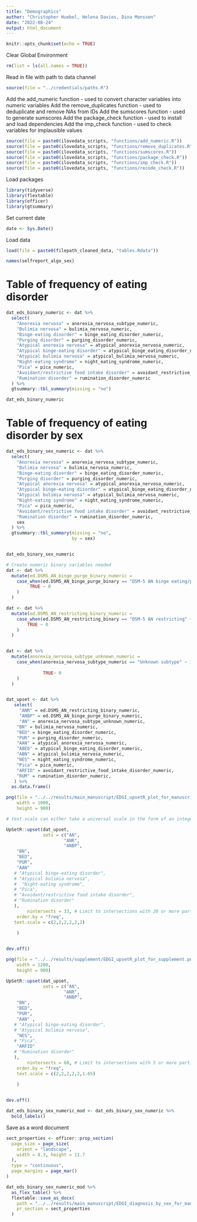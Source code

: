 ```yaml
---
title: "Demographics"
author: "Christopher Huebel, Helena Davies, Dina Monssen"
date: "2022-08-24"
output: html_document
---
```


```r
knitr::opts_chunk$set(echo = TRUE)
```

Clear Global Environment
```r
rm(list = ls(all.names = TRUE)) 
```

Read in file with path to data channel
```r
source(file = "../credentials/paths.R")
```

Add the add_numeric function - used to convert character variables into numeric variables
Add the remove_duplicates function - used to deduplicate and remove NAs from IDs
Add the sumscores function - used to generate sumscores
Add the package_check function - used to install and load dependencies
Add the imp_check function - used to check variables for implausible values
```r
source(file = paste0(ilovedata_scripts, "functions/add_numeric.R"))
source(file = paste0(ilovedata_scripts, "functions/remove_duplicates.R"))
source(file = paste0(ilovedata_scripts, "functions/sumscores.R"))
source(file = paste0(ilovedata_scripts, "functions/package_check.R"))
source(file = paste0(ilovedata_scripts, "functions/imp_check.R"))
source(file = paste0(ilovedata_scripts, "functions/recode_check.R"))
```

Load packages
```r
library(tidyverse)
library(flextable)
library(officer)
library(gtsummary)
```

Set current date
```r
date <- Sys.Date()
```

Load data
```r
load(file = paste0(filepath_cleaned_data, "tables.Rdata"))
```

```r
names(selfreport_algo_sex)
```

# Table of frequency of eating disorder
```r
dat_eds_binary_numeric <- dat %>%
  select(
    "Anorexia nervosa" = anorexia_nervosa_subtype_numeric,
    "Bulimia nervosa" = bulimia_nervosa_numeric,
    "Binge-eating disorder" = binge_eating_disorder_numeric,
    "Purging disorder" = purging_disorder_numeric,
    "Atypical anorexia nervosa" = atypical_anorexia_nervosa_numeric,
    "Atypical binge-eating disorder" = atypical_binge_eating_disorder_numeric,
    "Atypical bulimia nervosa" = atypical_bulimia_nervosa_numeric,
    "Night-eating syndrome" = night_eating_syndrome_numeric,
    "Pica" = pica_numeric,
    "Avoidant/restrictive food intake disorder" = avoidant_restrictive_food_intake_disorder_numeric,
    "Rumination disorder" = rumination_disorder_numeric
  ) %>%
  gtsummary::tbl_summary(missing = "no")

dat_eds_binary_numeric
```

# Table of frequency of eating disorder by sex
```r
dat_eds_binary_sex_numeric <- dat %>%
  select(
    "Anorexia nervosa" = anorexia_nervosa_subtype_numeric,
    "Bulimia nervosa" = bulimia_nervosa_numeric,
    "Binge-eating disorder" = binge_eating_disorder_numeric,
    "Purging disorder" = purging_disorder_numeric,
    "Atypical anorexia nervosa" = atypical_anorexia_nervosa_numeric,
    "Atypical binge-eating disorder" = atypical_binge_eating_disorder_numeric,
    "Atypical bulimia nervosa" = atypical_bulimia_nervosa_numeric,
    "Night-eating syndrome" = night_eating_syndrome_numeric,
    "Pica" = pica_numeric,
    "Avoidant/restrictive food intake disorder" = avoidant_restrictive_food_intake_disorder_numeric,
    "Rumination disorder" = rumination_disorder_numeric,
    sex
  ) %>%
  gtsummary::tbl_summary(missing = "no",
                         by = sex)


dat_eds_binary_sex_numeric
```

```r
# Create numeric binary variables needed
dat <- dat %>% 
  mutate(ed.DSM5_AN_binge_purge_binary_numeric = 
    case_when(ed.DSM5_AN_binge_purge_binary == "DSM-5 AN binge eating/purging" ~ 1,
         TRUE ~ 0
    )
  )

dat <- dat %>% 
  mutate(ed.DSM5_AN_restricting_binary_numeric = 
    case_when(ed.DSM5_AN_restricting_binary == "DSM-5 AN restricting" ~ 1,
        TRUE ~ 0
    )
  )


dat <- dat %>% 
  mutate(anorexia_nervosa_subtype_unknown_numeric = 
    case_when(anorexia_nervosa_subtype_numeric == "Unknown subtype" ~ 1,
         
              TRUE~ 0
    )
  )


dat_upset <- dat %>% 
   select(
     "ANR" = ed.DSM5_AN_restricting_binary_numeric,
     "ANBP" = ed.DSM5_AN_binge_purge_binary_numeric,
     "AN" = anorexia_nervosa_subtype_unknown_numeric,
    "BN" = bulimia_nervosa_numeric,
    "BED" = binge_eating_disorder_numeric,
    "PUR" = purging_disorder_numeric,
    "AAN" = atypical_anorexia_nervosa_numeric,
    "ABED" = atypical_binge_eating_disorder_numeric,
    "ABN" = atypical_bulimia_nervosa_numeric,
    "NES" = night_eating_syndrome_numeric,
    "Pica" = pica_numeric,
    "ARFID" = avoidant_restrictive_food_intake_disorder_numeric,
    "RUM" = rumination_disorder_numeric,
   ) %>%
  as.data.frame()

png(file = "../../results/main_manuscript/EDGI_upsetR_plot_for_manuscript.png",
    width = 1000,
    height = 900)

# text.scale can either take a universal scale in the form of an integer, or a vector of specific scales in the format: c(intersection size title, intersection size tick labels, set size title, set size tick labels, set names, numbers above bars).

UpSetR::upset(dat_upset,
              sets = c("AN",
                      "ANR",
                      "ANBP",
    "BN",
    "BED",
    "PUR",
    "AAN" 
   # "Atypical binge-eating disorder",
   # "Atypical bulimia nervosa",
   #  "Night-eating syndrome",
   # "Pica",
   # "Avoidant/restrictive food intake disorder",
   # "Rumination disorder"
   ),
        nintersects = 33, # Limit to intersections with 20 or more participants
    order.by = "freq",
   text.scale = c(2,2,2,2,2,2)
   
    ) 


dev.off()

png(file = "../../results/supplement/EDGI_upsetR_plot_for_supplement.png",
    width = 1200,
    height = 900)

UpSetR::upset(dat_upset,
              sets = c("AN",
                      "ANR",
                      "ANBP",
    "BN",
    "BED",
    "PUR",
    "AAN" ,
   # "Atypical binge-eating disorder",
   # "Atypical bulimia nervosa",
    "NES",
   # "Pica",
    "ARFID"
   # "Rumination disorder"
   ),
        nintersects = 60, # Limit to intersections with 5 or more participants
    order.by = "freq",
    text.scale = c(2,2,2,2,2,1.65)
   
    ) 


dev.off()
```

```r
dat_eds_binary_sex_numeric_mod <- dat_eds_binary_sex_numeric %>% 
  bold_labels() 
```

Save as a word document
```r
sect_properties <- officer::prop_section(
  page_size = page_size(
    orient = "landscape",
    width = 8.3, height = 11.7
  ),
  type = "continuous",
  page_margins = page_mar()
)
```

```r
dat_eds_binary_sex_numeric_mod %>%
  as_flex_table() %>%
  flextable::save_as_docx(
    path = "../../results/main_manuscript/EDGI_diagnosis_by_sex_for_manuscript.docx",
    pr_section = sect_properties
  )
```
